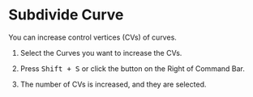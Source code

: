 
# Subdivide Curve

<Reference shortcut="Shift + S" command="Subdivide Curve" button="Right of Command Bar" />

You can increase control vertices (CVs) of curves.

1. Select the Curves you want to increase the CVs.

2. Press <kbd>Shift + S</kbd> or click the button <ButtonIcon type="button-subdivide-curve" /> on the Right of Command Bar.

3. The number of CVs is increased, and they are selected.










